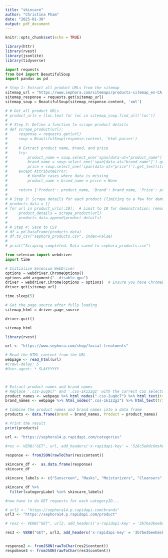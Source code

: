 ```yaml
---
title: "skincare"
author: "Christina Pham"
date: "2025-01-30"
output: pdf_document
---
```


```r
knitr::opts_chunk$set(echo = TRUE)
```

```r
library(httr)
library(rvest)
library(jsonlite)
library(tidyverse)
```

```python
import requests
from bs4 import BeautifulSoup
import pandas as pd

# Step 1: Extract all product URLs from the sitemap
sitemap_url = "https://www.sephora.com/sitemaps/products-sitemap_en-CA.xml"
sitemap_response = requests.get(sitemap_url)
sitemap_soup = BeautifulSoup(sitemap_response.content, 'xml')

# # Get all product URLs
# product_urls = [loc.text for loc in sitemap_soup.find_all('loc')]
# 
# # Step 2: Define a function to scrape product details
# def scrape_product(url):
#     response = requests.get(url)
#     soup = BeautifulSoup(response.content, 'html.parser')
# 
#     # Extract product name, brand, and price
#     try:
#         product_name = soup.select_one('span[data-at="product_name"]').get_text(strip=True)
#         brand_name = soup.select_one('span[data-at="brand_name"]').get_text(strip=True)
#         price = soup.select_one('span[data-at="price"]').get_text(strip=True)
#     except AttributeError:
#         # Handle cases where data is missing
#         product_name = brand_name = price = None
# 
#     return {'Product': product_name, 'Brand': brand_name, 'Price': price, 'URL': url}
# 
# # Step 3: Scrape details for each product (limiting to a few for demo purposes)
# products_data = []
# for url in product_urls[:10]:  # Limit to 10 for demonstration; remove the limit as needed
#     product_details = scrape_product(url)
#     products_data.append(product_details)
# 
# # Step 4: Save to CSV
# df = pd.DataFrame(products_data)
# df.to_csv("sephora_products.csv", index=False)
# 
# print("Scraping completed. Data saved to sephora_products.csv")
```

```python
from selenium import webdriver
import time

# Initialize Selenium WebDriver
options = webdriver.ChromeOptions()
options.add_argument("--disable-gpu")
driver = webdriver.Chrome(options = options)  # Ensure you have ChromeDriver installed
driver.get(sitemap_url)

time.sleep(5)

# Get the page source after fully loading
sitemap_html = driver.page_source

driver.quit()
```

```python
sitemap_html
```


```r
library(rvest)

url <- "https://www.sephora.com/shop/facial-treatments"

# Read the HTML content from the URL
webpage <- read_html(url)
#Crawl-delay: 5
#User-agent: * SLAYYYYYY



# Extract product names and brand names
# Replace '.css-2uq0c7' and '.css-1k1z2gz' with the correct CSS selectors based on the website's HTML
product_names <- webpage %>% html_nodes(".css-2uq0c7") %>% html_text(trim = TRUE)
brand_names <- webpage %>% html_nodes(".css-1k1z2gz") %>% html_text(trim = TRUE)

# Combine the product names and brand names into a data frame
products <- data.frame(Brand = brand_names, Product = product_names)

# Print the result
print(products)

```


```r
url <- "https://sephora14.p.rapidapi.com/categories"

#res <- VERB("GET", url, add_headers('x-rapidapi-key' = '526c5e0dc6msh087f830c8e919e9p1e88d8jsnaf27c82584b0', 'x-rapidapi-host' = 'sephora14.p.rapidapi.com'), content_type("application/octet-stream"))

response <- fromJSON(rawToChar(res$content))
 
skincare_df <-  as.data.frame(response)
skincare_df

skincare_labels <- c("Sunscreen", "Masks", "Moisturizers", "Cleansers", "Eye Care", "Lip Balms & Treatments", "Treatments")
```

```r
skincare_df %>% 
  filter(categoryLabel %in% skincare_labels)

#now have to do GET requests for each categoryID...

```

```r

# url2 <- "https://sephora14.p.rapidapi.com/brands"
url3 <- "https://sephora14.p.rapidapi.com/product"

# res2 <- VERB("GET", url2, add_headers('x-rapidapi-key' = '3b7be3beebmsh28e1ed34b1050dbp1b865bjsn0d534c08ab6e', 'x-rapidapi-host' = 'sephora14.p.rapidapi.com'), content_type("application/octet-stream"))

res3 <- VERB("GET", url3, add_headers('x-rapidapi-key' = '3b7be3beebmsh28e1ed34b1050dbp1b865bjsn0d534c08ab6e', 'x-rapidapi-host' = 'sephora14.p.rapidapi.com'), content_type("application/octet-stream"))


response2 <- fromJSON(rawToChar(res2$content))
respobnse3 <- fromJSON(rawToChar(res3$content))
```

